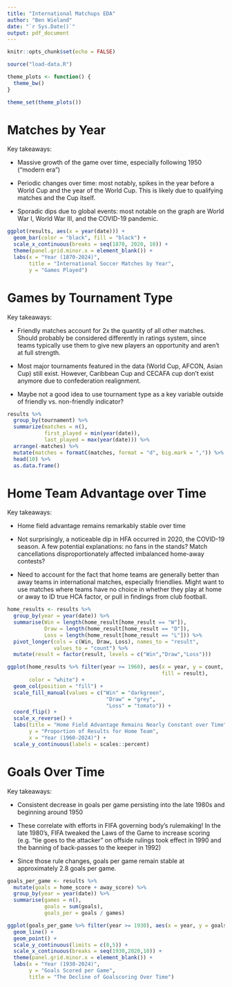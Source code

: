 ```yaml
---
title: "International Matchups EDA"
author: "Ben Wieland"
date: "`r Sys.Date()`"
output: pdf_document
---
```


```r
knitr::opts_chunk$set(echo = FALSE)
```


```r
source("load-data.R")
```

```r
theme_plots <- function() {
  theme_bw()
}

theme_set(theme_plots())
```

# Matches by Year

Key takeaways:

- Massive growth of the game over time, especially following 1950 ("modern era")

- Periodic changes over time: most notably, spikes in the year before a World Cup and the year of the World Cup. This is likely due to qualifying matches and the Cup itself.

- Sporadic dips due to global events: most notable on the graph are World War I, World War III, and the COVID-19 pandemic.

```r
ggplot(results, aes(x = year(date))) +
  geom_bar(color = "black", fill = "black") +
  scale_x_continuous(breaks = seq(1870, 2020, 10)) +
  theme(panel.grid.minor.x = element_blank()) +
  labs(x = "Year (1870-2024)",
       title = "International Soccer Matches by Year",
       y = "Games Played")
```

\newpage 

# Games by Tournament Type

Key takeaways: 

- Friendly matches account for 2x the quantity of all other matches. Should probably be considered differently in ratings system, since teams typically use them to give new players an opportunity and aren't at full strength. 

- Most major tournaments featured in the data (World Cup, AFCON, Asian Cup) still exist. However, Caribbean Cup and CECAFA cup don't exist anymore due to confederation realignment. 

- Maybe not a good idea to use tournament type as a key variable outside of friendly vs. non-friendly indicator?

```r
results %>%
  group_by(tournament) %>%
  summarize(matches = n(),
            first_played = min(year(date)),
            last_played = max(year(date))) %>%
  arrange(-matches) %>%
  mutate(matches = formatC(matches, format = "d", big.mark = ",")) %>%
  head(10) %>%
  as.data.frame()

```

\newpage 

# Home Team Advantage over Time

Key takeaways: 

- Home field advantage remains remarkably stable over time

- Not surprisingly, a noticeable dip in HFA occurred in 2020, the COVID-19 season. A few potential explanations: no fans in the stands? Match cancellations disproportionately affected imbalanced home-away contests?

- Need to account for the fact that home teams are generally better than away teams in international matches, especially friendlies. Might want to use matches where teams have no choice in whether they play at home or away to ID true HCA factor, or pull in findings from club football.

```r
home_results <- results %>%
  group_by(year = year(date)) %>%
  summarise(Win = length(home_result[home_result == "W"]),
            Draw = length(home_result[home_result == "D"]),
            Loss = length(home_result[home_result == "L"])) %>%
  pivot_longer(cols = c(Win, Draw, Loss), names_to = "result",
               values_to = "count") %>%
  mutate(result = factor(result, levels = c("Win","Draw","Loss")))

ggplot(home_results %>% filter(year >= 1960), aes(x = year, y = count, 
                                                  fill = result),
       color = "white") +
  geom_col(position = "fill") +
  scale_fill_manual(values = c("Win" = "darkgreen",
                                "Draw" = "grey",
                                "Loss" = "tomato")) +
  coord_flip() +
  scale_x_reverse() +
  labs(title = "Home Field Advantage Remains Nearly Constant over Time",
       y = "Proportion of Results for Home Team",
       x = "Year (1960-2024)") +
  scale_y_continuous(labels = scales::percent)
```

\newpage

# Goals Over Time

Key takeaways:

- Consistent decrease in goals per game persisting into the late 1980s and beginning around 1950

- These correlate with efforts in FIFA governing body's rulemaking! In the late 1980's, FIFA tweaked the Laws of the Game to increase scoring (e.g. "tie goes to the attacker" on offside rulings took effect in 1990 and the banning of back-passes to the keeper in 1992)

- Since those rule changes, goals per game remain stable at approximately 2.8 goals per game. 

```r
goals_per_game <- results %>%
  mutate(goals = home_score + away_score) %>%
  group_by(year = year(date)) %>%
  summarise(games = n(),
            goals = sum(goals),
            goals_per = goals / games)

ggplot(goals_per_game %>% filter(year >= 1930), aes(x = year, y = goals_per)) +
  geom_line() +
  geom_point() +
  scale_y_continuous(limits = c(0,5)) +
  scale_x_continuous(breaks = seq(1930,2020,10)) +
  theme(panel.grid.minor.x = element_blank()) +
  labs(x = "Year (1930-2024)",
       y = "Goals Scored per Game",
       title = "The Decline of Goalscoring Over Time")
```

